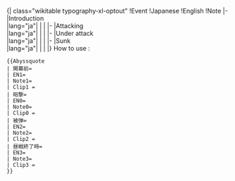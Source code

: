 <includeonly>{| class="wikitable typography-xl-optout"
!Event
!Japanese
!English
!Note
|-
|Introduction<br />{{{Clip1|}}}
|lang="ja"|{{{開幕前|}}}
|{{{EN1|}}}
|{{{Note1|}}}
|-
|Attacking<br />{{{Clip0|}}}
|lang="ja"|{{{砲撃|}}}
|{{{EN0|}}}
|{{{Note0|}}}
|-
|Under attack<br />{{{Clip2|}}}
|lang="ja"|{{{被弾|}}}
|{{{EN2|}}}
|{{{Note2|}}}
|-
|Sunk<br />{{{Clip3|}}}
|lang="ja"|{{{昼戦終了時|}}}
|{{{EN3|}}}
|{{{Note3|}}}
|}</includeonly><noinclude>
How to use :
<pre>
{{Abyssquote
| 開幕前=
| EN1=
| Note1=
| Clip1 =
| 砲撃=
| EN0=
| Note0=
| Clip0 =
| 被弾=
| EN2=
| Note2=
| Clip2 =
| 昼戦終了時=
| EN3=
| Note3=
| Clip3 =
}}
</pre>
</noinclude>